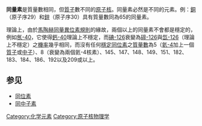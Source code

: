 '''同量素'''是質量數相同，但[[質子|質子]]數不同的[[原子核|原子核]]。同量素必然是不同的元素。例：[[銅|銅]]（原子序29）和[[鋅|鋅]]（原子序30）具有質量數同為65的同量素。

理論上，由於[[馬陶赫同量異位素規則|馬陶赫同量異位素規則]]的緣故，兩個以上的同量素不會都是穩定的，例如[[氬-40|氬-40]]，它使得[[鈣-40|鈣-40]]理論上不穩定，而[[碘-126|碘-126]]衰變為[[碲-126|碲-126]]與[[氙-126|氙-126]]（理論上不穩定）之[[機率|機率]]幾乎相同，而沒有任何[[穩定同位素|穩定同位素]]之[[質量數|質量數]]為5（[[氦-4|氦-4]]加上一個[[質子|質子]]或[[中子|中子]]）、8（衰變為兩個氦-4核素）、145、147、148、149、151、182、183、184、186、192以及209或以上。

==参见==
*[[同位素|同位素]]
*[[同中子素|同中子素]]


[[Category:化学元素|Category:化学元素]]
[[Category:原子核物理学|Category:原子核物理学]]